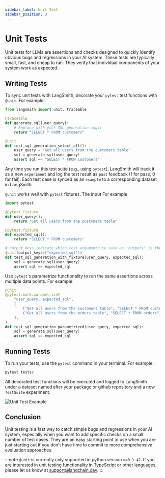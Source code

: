 ```yaml
---
sidebar_label: Unit Test
sidebar_position: 3
---
```


# Unit Tests

Unit tests for LLMs are assertions and checks designed to quickly identify obvious bugs and regressions in your AI system. These tests are typically small, fast, and cheap to run. They verify that individual components of your system work as expected.

## Writing Tests

To sync unit tests with LangSmith, decorate your `pytest` test functions with `@unit`. For example:

```python
from langsmith import unit, traceable

@traceable
def generate_sql(user_query):
    # Replace with your SQL generation logic
    return "SELECT * FROM customers"

@unit
def test_sql_generation_select_all():
    user_query = "Get all users from the customers table"
    sql = generate_sql(user_query)
    assert sql == "SELECT * FROM customers"
```

Any time you run this test suite (e.g., using `pytest`), LangSmith will track it as a new `experiment` and log the test result as `pass` feedback (1 for pass, 0 for fail).
Each test case is synced as an `example` to a corresponding dataset in LangSmith.

`@unit` works well with `pytest` fixtures. The input For example:

```python
import pytest

@pytest.fixture
def user_query():
    return "Get all users from the customers table"

@pytest.fixture
def expected_sql():
    return "SELECT * FROM customers"

# output_keys indicate which test arguments to save as 'outputs' in the dataset (Optional)
@unit(output_keys=["expected_sql"])
def test_sql_generation_with_fixture(user_query, expected_sql):
    sql = generate_sql(user_query)
    assert sql == expected_sql
```

Use `pytest`'s parametrize functionality to run the same assertions across multiple data points. For example:

```python
@unit
@pytest.mark.parametrize(
    "user_query, expected_sql",
    [
        ("Get all users from the customers table", "SELECT * FROM customers"),
        ("Get all users from the orders table", "SELECT * FROM orders"),
    ],
)
def test_sql_generation_parametrized(user_query, expected_sql):
    sql = generate_sql(user_query)
    assert sql == expected_sql
```

## Running Tests

To run your tests, use the `pytest` command in your terminal. For example:

```bash
pytest tests/
```

All decorated test functions will be executed and logged to LangSmith under a dataset named after your package or github repository and a new `TestSuite` experiment.

![Unit Test Example](/img/unit-test-suite.png)

## Conclusion

Unit testing is a fast way to catch simple bugs and regressions in your AI system, especially when you want to add specific checks on a small number of test cases. They are an easy starting point to use when you are just starting out if you don't have time to commit to more comprehensive evaluation approaches.


:::note
`@unit` is currently only supported in python version `>=0.1.42`. If you are interested in unit testing functionality in TypeScript or other languages, please let us know at [support@langchain.dev](mailto:support@langchain.dev).
:::